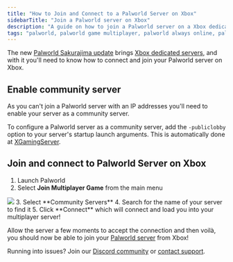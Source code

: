 ```yaml
---
title: "How to Join and Connect to a Palworld Server on Xbox"
sidebarTitle: "Join a Palworld server on Xbox"
description: "A guide on how to join a Palworld server on a Xbox dedicated server."
tags: "palworld, palworld game multiplayer, palworld always online, palworld community server, xbox dedicated servers, sakurajima"
---
```


The new [Palworld Sakurajima update](https://blog.berrybyte.net/palworld-sakurajima-update-released/) brings [Xbox dedicated servers](https://xgamingserver.com/palworld-server-hosting), and with it you'll need to know how to connect and join your Palworld server on Xbox.

## Enable community server

As you can't join a Palworld server with an IP addresses you'll need to enable your server as a community server.

To configure a Palworld server as a community server, add the `-publiclobby` option to your server's startup launch arguments. This is automatically done at [XGamingServer](https://xgamingserver.com/).

## Join and connect to Palworld Server on Xbox
1. Launch Palworld
2. Select **Join Multiplayer Game** from the main menu
<Frame>
  <img src="/images/games/palworld/join-palworld-server.png" />
</Frame>
3. Select **Community Servers**
4. Search for the name of your server to find it
5. Click **Connect** which will connect and load you into your multiplayer server!

Allow the server a few moments to accept the connection and then voilà, you should now be able to join your [Palworld server](https://xgamingserver.com/palworld-server-hosting) from Xbox!

Running into issues? Join our [Discord community](https://xgamingserver.com/discord) or [contact support](https://xgamingserver.com/spport).
